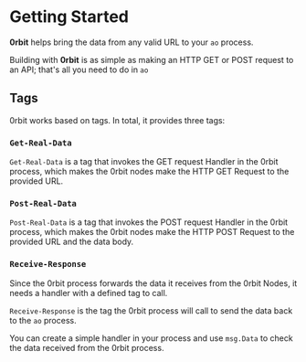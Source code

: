 
# Getting Started

__0rbit__ helps bring the data from any valid URL to your `ao` process. 

Building with __0rbit__ is as simple as making an HTTP GET or POST request to an API; that's all you need to do in `ao`

## Tags

0rbit works based on tags. In total, it provides three tags:

### `Get-Real-Data`

`Get-Real-Data` is a tag that invokes the GET request Handler in the 0rbit process, which makes the 0rbit nodes make the HTTP GET Request to the provided URL.

<Cards num={1}>
      <Card  title="Learn more about GET Request" href="/developer/get-request/" arrow ="true"/>
</Cards>

### `Post-Real-Data`

`Post-Real-Data` is a tag that invokes the POST request Handler in the 0rbit process, which makes the 0rbit nodes make the HTTP POST Request to the provided URL and the data body.

<Cards num={1}>
      <Card  title="Learn more about POST Request" href="/developer/post-request/" arrow ="true"/>
</Cards>

### `Receive-Response`

Since the 0rbit process forwards the data it receives from the 0rbit Nodes, it needs a handler with a defined tag to call. 

`Receive-Response` is the tag the 0rbit process will call to send the data back to the `ao` process. 

You can create a simple handler in your process and use `msg.Data` to check the data received from the 0rbit process.